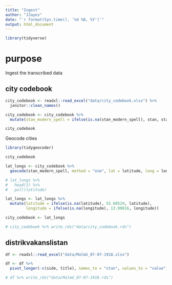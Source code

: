 ```yaml
---
title: "Ingest"
author: "JJayes"
date: "`r format(Sys.time(), '%d %B, %Y')`"
output: html_document
---
```


```r
library(tidyverse)
```

# purpose

Ingest the transcribed data

## city codebook

```r
city_codebook <- readxl::read_excel("data/city_codebook.xlsx") %>% 
  janitor::clean_names()

city_codebook <- city_codebook %>% 
  mutate(stan_modern_spell = ifelse(is.na(stan_modern_spell), stan, stan_modern_spell))

city_codebook
```

Geocode cities

```r
library(tidygeocoder)

city_codebook

lat_longs <- city_codebook %>% 
  geocode(stan_modern_spell, method = "osm", lat = latitude, long = longitude)

# lat_longs %>% 
#   head(1) %>% 
#   pull(latitude)

lat_longs <- lat_longs %>% 
  mutate(latitude = ifelse(is.na(latitude), 55.60529, latitude),
         longitude = ifelse(is.na(longitude), 13.00016, longitude))

city_codebook <- lat_longs

# city_codebook %>% write_rds("data/city_codebook.rds")
```


## distrikvakanslistan

```r
df <- readxl::read_excel("data/Malmö_07-07-1918.xlsx")

df <- df %>% 
  pivot_longer(-c(side, title), names_to = "stan", values_to = "value")

# df %>% write_rds("data/Malmö_07-07-1918.rds")
```

